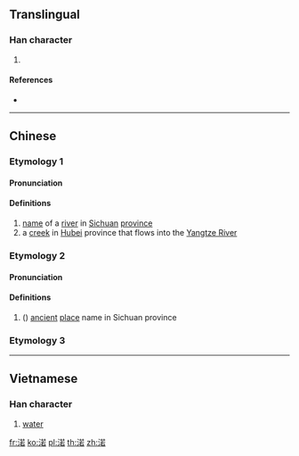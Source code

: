 {{character info/new}}
==Translingual==

===Han character===
{{Han char|rn=85|rad=水|as=09|sn=12|four=34164|canj=ETKR|ids=⿰氵若}}

# {{defn|Han|sort=水09}}

====References====
* {{Han ref|kx=0633.270|dkj=17753|hdz=31641.080|uh=6E03|ud=28163|bh=D9FC|bd=55804}}

----

==Chinese==

===Etymology 1===
{{zh-forms}}

====Pronunciation====
{{zh-pron
|m=ruò
|c=joek6
|mc=
|oc=
|cat=pn
}}

====Definitions====
{{zh-hanzi}}

# [[name]] of a [[river]] in [[Sichuan]] [[province]]
# a [[creek]] in [[Hubei]] province that flows into the [[Yangtze|Yangtze River]]

===Etymology 2===
{{zh-forms}}

====Pronunciation====
{{zh-pron
|m=rè
|c=je6
|mc=y
|oc=
|cat=pn
}}

====Definitions====
{{zh-hanzi}}

# ({{zh-only|渃城}}) [[ancient]] [[place]] name in Sichuan province

===Etymology 3===
{{zh-see|落|a}}

----

==Vietnamese==

===Han character===
{{vi-hantu|[[nước]]}}

# [[water]]

[[fr:渃]]
[[ko:渃]]
[[pl:渃]]
[[th:渃]]
[[zh:渃]]